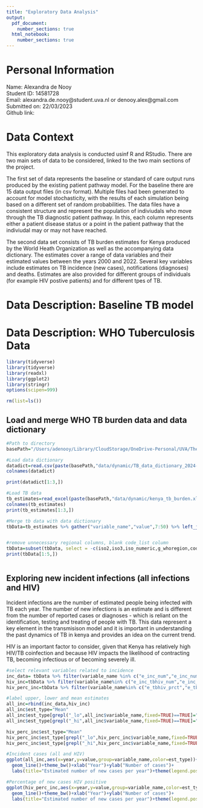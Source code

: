 ```yaml
---
title: "Exploratory Data Analysis"
output:
  pdf_document: 
    number_sections: true
  html_notebook: 
    number_sections: true
---
```

# Personal Information
Name: Alexandra de Nooy \
Student ID: 14581728\
Email: alexandra.de.nooy@student.uva.nl or denooy.alex@gmail.com\
Submitted on: 22/03/2023\
Github link: 

# Data Context
This exploratory data analysis is conducted usinf R and RStudio. There are two main sets of data to be considered, linked to the two main sections of the project.

The first set of data represents the baseline or standard of care output runs produced by the existing patient pathway model. For the baseline there are 15 data output files (in csv format). Multiple files had been generated to account for model stochasticity, with the results of each simulation being based on a different set of random probabilities. The data files have a consistent structure and represent the population of indiviudals who move through the TB diagnostic patient pathway. In this, each column represents either a patient disease status or a point in the patient pathway that the indiviudal may or may not have reached.

The second data set consists of TB burden estimates for Kenya produced by the World Heath Organization as well as the accompanying data dictionary. The estimates cover a range of data variables and their estimated values between the years 2000 and 2022. Several key variables include estimates on TB incidence (new cases), notifications (diagnoses) and deaths. Estimates are also provided for different groups of individuals (for example HIV postive patients) and for different tpes of TB.


# Data Description: Baseline TB model



# Data Description: WHO Tuberculosis Data

```r
library(tidyverse)
library(tidyverse)
library(readxl)
library(ggplot2)
library(stringr)
options(scipen=999)

rm(list=ls())


```

## Load and merge WHO TB burden data and data dictionary
```r

#Path to directory
basePath="/Users/adenooy/Library/CloudStorage/OneDrive-Personal/UVA/Thesis/MSc-Thesis/"

#Load data dictionary
datadict=read.csv(paste(basePath,"data/dynamic/TB_data_dictionary_2024-01-30.csv",sep=""))
colnames(datadict)

print(datadict[1:3,])

#Load TB data
tb_estimates=read_excel(paste(basePath,"data/dynamic/kenya_tb_burden.xlsx",sep=""))
colnames(tb_estimates)
print(tb_estimates[1:3,])

#Merge tb data with data dictionary
tbData=tb_estimates %>% gather("variable_name","value",7:50) %>% left_join(datadict)


#remove unnecessary regional columns, blank code_list column
tbData=subset(tbData, select = -c(iso2,iso3,iso_numeric,g_whoregion,code_list) )
print(tbData[1:5,])



```

## Exploring new incident infections (all infections and HIV)

Incident infections are the number of estimated people being infected with TB each year. The number of new infections is an estimate and is different from the number of reported cases or diagnoses - which is reliant on the identification, testing and treating of people with TB.  This data represent a key element in the transmisison model and it is important in understanding the past dynamics of TB in kenya and provides an idea on the current trend. 

HIV is an important  factor to consider, given that Kenya has relatively high HIV/TB coinfection and because HIV impacts the likelihood of contracting TB, becoming infectious or of becoming severely ill. 

```r
#select relevant variables related to incidence
inc_data= tbData %>% filter(variable_name %in% c("e_inc_num","e_inc_num_lo","e_inc_num_hi")) %>% mutate(var="e_inc_num") 
hiv_inc=tbData %>% filter(variable_name%in% c("e_inc_tbhiv_num","e_inc_tbhiv_num_lo","e_inc_tbhiv_num_hi"))%>% mutate(var="e_inc_tbhiv_num")
hiv_perc_inc=tbData %>% filter(variable_name%in% c("e_tbhiv_prct","e_tbhiv_prct_lo","e_tbhiv_prct_hi"))%>% mutate(var="e_tbhiv_prct")

#label upper, lower and mean estimates
all_inc=rbind(inc_data,hiv_inc)
all_inc$est_type="Mean"
all_inc$est_type[grepl("_lo",all_inc$variable_name,fixed=TRUE)==TRUE]="Lower"
all_inc$est_type[grepl("_hi",all_inc$variable_name,fixed=TRUE)==TRUE]="Upper"

hiv_perc_inc$est_type="Mean"
hiv_perc_inc$est_type[grepl("_lo",hiv_perc_inc$variable_name,fixed=TRUE)==TRUE]="Lower"
hiv_perc_inc$est_type[grepl("_hi",hiv_perc_inc$variable_name,fixed=TRUE)==TRUE]="Upper"

#Incident cases (all and HIV)
ggplot(all_inc,aes(x=year,y=value,group=variable_name,color=est_type))+geom_point()+
  geom_line()+theme_bw()+xlab("Year")+ylab("Number of cases")+
  labs(title="Estimated number of new cases per year")+theme(legend.position = "bottom")+facet_wrap(.~var)

#Percentage of new cases HIV positive
ggplot(hiv_perc_inc,aes(x=year,y=value,group=variable_name,color=est_type))+geom_point()+
  geom_line()+theme_bw()+xlab("Year")+ylab("Number of cases")+
  labs(title="Estimated number of new cases per year")+theme(legend.position = "bottom")+facet_wrap(.~var)


```


